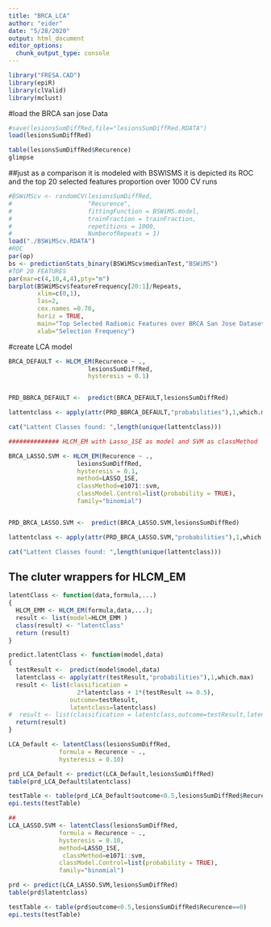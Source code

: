 ```yaml
---
title: "BRCA_LCA"
author: "eider"
date: "5/28/2020"
output: html_document
editor_options: 
  chunk_output_type: console
---
```


```r
library("FRESA.CAD")
library(epiR)
library(clValid)
library(mclust)

```

#load the BRCA san jose Data
```r
#save(lesionsSumDiffRed,file="lesionsSumDiffRed.RDATA")
load(lesionsSumDiffRed)

table(lesionsSumDiffRed$Recurence)
glimpse

```

##just as a comparison it is modeled with BSWISMS
it is depicted its ROC and the top 20 selected features proportion over 1000 CV runs
```r

#BSWiMScv <- randomCV(lesionsSumDiffRed,
#                     "Recurence",
#                     fittingFunction = BSWiMS.model,
#                     trainFraction = trainFraction,
#                     repetitions = 1000,
#                     NumberofRepeats = 1)
load("./BSWiMScv.RDATA")
#ROC
par(op)
bs <- predictionStats_binary(BSWiMScv$medianTest,"BSWiMS")
#TOP 20 FEATURES
par(mar=c(4,10,4,4),pty="m")
barplot(BSWiMScv$featureFrequency[20:1]/Repeats,
        xlim=c(0,1),
        las=2,
        cex.names =0.70,
        horiz = TRUE,
        main="Top Selected Radiomic Features over BRCA San Jose Dataset",
        xlab="Selection Frequency")

```

#create LCA model  
```r

BRCA_DEFAULT <- HLCM_EM(Recurence ~ .,
                      lesionsSumDiffRed,
                      hysteresis = 0.1)


PRD_BBRCA_DEFAULT <-  predict(BRCA_DEFAULT,lesionsSumDiffRed)

lattentclass <- apply(attr(PRD_BBRCA_DEFAULT,"probabilities"),1,which.max)

cat("Lattent Classes found: ",length(unique(lattentclass)))

############## HLCM_EM with Lasso_1SE as model and SVM as classMethod

BRCA_LASSO.SVM <- HLCM_EM(Recurence ~ .,
                   lesionsSumDiffRed,
                   hysteresis = 0.1,
                   method=LASSO_1SE,
                   classMethod=e1071::svm,
                   classModel.Control=list(probability = TRUE),
                   family="binomial")


PRD_BRCA_LASSO.SVM <-  predict(BRCA_LASSO.SVM,lesionsSumDiffRed)

lattentclass <- apply(attr(PRD_BRCA_LASSO.SVM,"probabilities"),1,which.max)

cat("Lattent Classes found: ",length(unique(lattentclass)))
```



## The cluter wrappers for HLCM_EM
```r
latentClass <- function(data,formula,...)
{
  HLCM_EMM <- HLCM_EM(formula,data,...);
  result <- list(model=HLCM_EMM )
  class(result) <- "latentClass"
  return (result)
}

predict.latentClass <- function(model,data)
{
  testResult <-  predict(model$model,data)
  latentclass <- apply(attr(testResult,"probabilities"),1,which.max)
  result <- list(classification =
                   2*latentclass + 1*(testResult >= 0.5),
                 outcome=testResult,
                 latentclass=latentclass)
#  result <- list(classification = latentclass,outcome=testResult,latentclass=latentclass)
  return(result)
}

```


```r
LCA_Default <- latentClass(lesionsSumDiffRed,
              formula = Recurence ~ .,
              hysteresis = 0.10)

prd_LCA_Default <- predict(LCA_Default,lesionsSumDiffRed)
table(prd_LCA_Default$latentclass)

testTable <- table(prd_LCA_Default$outcome<0.5,lesionsSumDiffRed$Recurence==0)
epi.tests(testTable)

##
LCA_LASSO.SVM <- latentClass(lesionsSumDiffRed,
              formula = Recurence ~ .,
              hysteresis = 0.10,
              method=LASSO_1SE,
               classMethod=e1071::svm,
              classModel.Control=list(probability = TRUE),
              family="binomial")

prd <- predict(LCA_LASSO.SVM,lesionsSumDiffRed)
table(prd$latentclass)

testTable <- table(prd$outcome<0.5,lesionsSumDiffRed$Recurence==0)
epi.tests(testTable)


```

